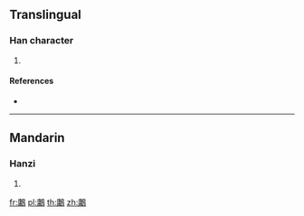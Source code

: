 {{character info/new}}
==Translingual==

===Han character===
{{Han char|rn=196|rad=鳥|as=11|sn=22|four=07227|canj=IBHAF,XIBHA}}

# {{defn|Han|sort=鳥11}}

====References====
* {{Han ref|kx=1499.170|dkj=47280|dj=2029.150|hdz=74658.080|uh=9DDB|ud=40411|bh=F7B7|bd=63415}}

----

==Mandarin==

===Hanzi===
{{cmn-hanzi|pin=[[róng]] ([[rong2]]), [[yóng]] ([[yong2]])|wg=jung<sup>2</sup>, yung<sup>2</sup>}}

# {{defn|lang=cmn|sort=鳥11}}

[[fr:鷛]]
[[pl:鷛]]
[[th:鷛]]
[[zh:鷛]]